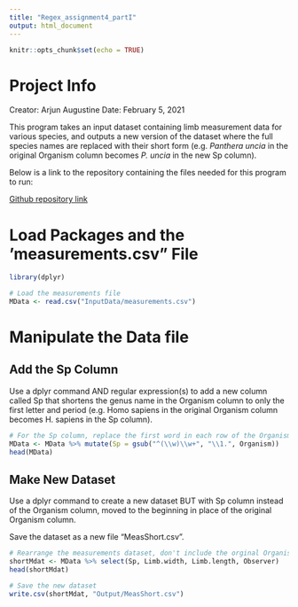 ```yaml
---
title: "Regex_assignment4_partI"
output: html_document
---
```


```r
knitr::opts_chunk$set(echo = TRUE)
```

# Project Info

Creator: Arjun Augustine
Date: February 5, 2021

This program takes an input dataset containing limb measurement data for various species, and outputs a new version of the dataset where the full species names are replaced with their short form (e.g. *Panthera uncia* in the original Organism column becomes *P. uncia* in the new Sp column).

Below is a link to the repository containing the files needed for this program to run:

[Github repository link](https://github.com/ArjunA127/Biol432Assign3)

# Load Packages and the 'measurements.csv" File

```r
library(dplyr)

# Load the measurements file
MData <- read.csv("InputData/measurements.csv")
```

# Manipulate the Data file

## Add the Sp Column

Use a dplyr command AND regular expression(s) to add a new column called Sp that shortens the genus name in the Organism column to only the first letter and period (e.g. Homo sapiens in the original Organism column becomes H. sapiens in the Sp column).

```r
# For the Sp column, replace the first word in each row of the Organism column with its first letter and a period
MData <- MData %>% mutate(Sp = gsub("^(\\w)\\w+", "\\1.", Organism))
head(MData)
```
## Make New Dataset

Use a dplyr command to create a new dataset BUT with Sp column instead of the Organism column, moved to the beginning in place of the original Organism column.

Save the dataset as a new file "MeasShort.csv".

```r
# Rearrange the measurements dataset, don't include the orginal Organism column
shortMdat <- MData %>% select(Sp, Limb.width, Limb.length, Observer)
head(shortMdat)

# Save the new dataset
write.csv(shortMdat, "Output/MeasShort.csv")
```

